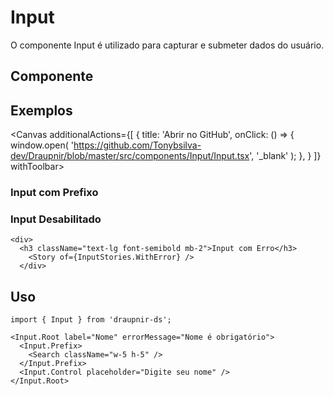 
<Meta of={InputStories} component={Input}/>

# Input
O componente Input é utilizado para capturar e submeter dados do usuário.

## Componente
<Primary />
<Controls />

## Exemplos
<Canvas additionalActions={[
    {
      title: 'Abrir no GitHub',
      onClick: () => {
        window.open(
          'https://github.com/Tonybsilva-dev/Draupnir/blob/master/src/components/Input/Input.tsx',
          '_blank'
        );
      },
    }
  ]}
  withToolbar>
  <div className={"grid grid-cols-2 gap-2"}>
   <div>
    <h3 className="text-lg font-semibold mb-2">Input com Prefixo</h3>
      <Story of={InputStories.WithPrefix} />   
    <h3 className="text-lg font-semibold mt-4 mb-2">Input Desabilitado</h3>
      <Story of={InputStories.Disabled} />
    </div>

    <div>
      <h3 className="text-lg font-semibold mb-2">Input com Erro</h3>
        <Story of={InputStories.WithError} />
      </div>
  </div>
</Canvas>

## Uso

```tsx
import { Input } from 'draupnir-ds';

<Input.Root label="Nome" errorMessage="Nome é obrigatório">
  <Input.Prefix>
    <Search className="w-5 h-5" />
  </Input.Prefix>
  <Input.Control placeholder="Digite seu nome" />
</Input.Root>
```

